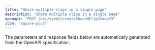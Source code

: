 ```yaml
---
title: "Share multiple clips in a single page"
description: "Share multiple clips in a single page"
openapi: "POST /api/event/createSharedClipGroupV3"
icon: "square-plus"
---
```


<Note>
The parameters and response fields below are automatically generated from the OpenAPI specification.
</Note>
